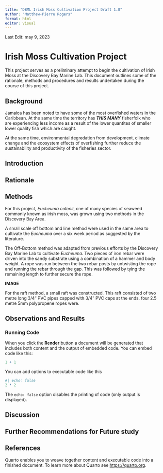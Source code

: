 ---
title: "DBML Irish Moss Cultivation Project Draft 1.0"
author: "Matthew-Pierre Rogers"
format: html
editor: visual
---

Last Edit: may 9, 2023

# Irish Moss Cultivation Project

This project serves as a preliminary attempt to begin the cultivation of Irish Moss at the Discovery Bay Marine Lab. This document outlines some of the rationale, methods and procedures and results undertaken during the course of this project.

## Background

Jamaica has been noted to have some of the most overfished waters in the Caribbean. At the same time the territory has ***THIS MANY*** fisherfolk who are experiencing less income as a result of the lower quantites of smaller lower quality fish which are caught.

At the same time, environmental degredation from development, climate change and the ecosystem effects of overfishing further reduce the sustainability and productivity of the fisheries sector.

## Introduction

## Rationale

## Methods

For this project, *Eucheuma cotonii*, one of many species of seaweed commonly known as irish moss, was grown using two methods in the Discovery Bay Area.

A small scale off bottom and line method were used in the same area to cultivate the *Eucheuma* over a six week period as suggested by the literature.

The Off-Bottom method was adapted from previous efforts by the Discovery Bay Marine Lab to cultivate *Eucheuma*. Two pieces of iron rebar were driven into the sandy substrate using a combination of a hammer and body weight. A rope was run between the two rebar posts by untwisting the rope and running the rebar through the gap. This was followed by tying the remaining length to further secure the rope.

**IMAGE**

For the raft method, a small raft was constructed. This raft consisted of two metre long 3/4" PVC pipes capped with 3/4" PVC caps at the ends. four 2.5 metre 5mm polypropene ropes were.

## Observations and Results

### Running Code

When you click the **Render** button a document will be generated that includes both content and the output of embedded code. You can embed code like this:

```{r}
1 + 1
```

You can add options to executable code like this

```{r}
#| echo: false
2 * 2
```

The `echo: false` option disables the printing of code (only output is displayed).

## Discussion

## Further Recommendations for Future study

## References

Quarto enables you to weave together content and executable code into a finished document. To learn more about Quarto see <https://quarto.org>.
